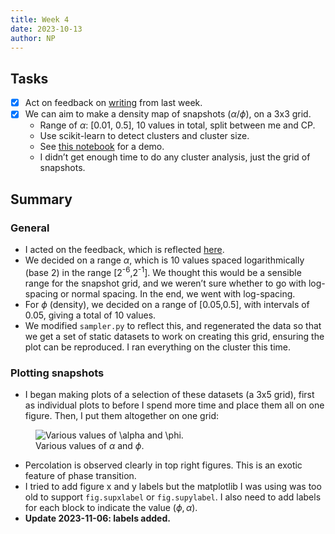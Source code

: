 ```yaml
---
title: Week 4
date: 2023-10-13
author: NP
---
```


## Tasks

- [x] Act on feedback on [writing](../writings/motivation.qmd) from last week.
- [x] We can aim to make a density map of snapshots ($\alpha / \phi$), on a 3x3 grid.
  - Range of $\alpha$: \[0.01, 0.5\], 10 values in total, split between me
    and CP.
  - Use scikit-learn to detect clusters and cluster size.
  - See [this notebook](../shared/ftnotes/label.ipynb) for a demo.
  - I didn't get enough time to do any cluster analysis, just the grid of snapshots.

## Summary

### General

- I acted on the feedback, which is reflected [here](../writings/motivation.qmd).
- We decided on a range $\alpha$, which is 10 values spaced logarithmically
  (base 2) in the range \[2^-6^,2^-1^\]. We thought this would be a sensible
  range for the snapshot grid, and we weren't sure whether to go with
  log-spacing or normal spacing. In the end, we went with log-spacing.
- For $\phi$ (density), we decided on a range of \[0.05,0.5\], with intervals of 0.05,
  giving a total of 10 values.
- We modified `sampler.py` to reflect this, and regenerated the data so that we
  get a set of static datasets to work on creating this grid, ensuring the plot
  can be reproduced. I ran everything on the cluster this time.

### Plotting snapshots

- I began making plots of a selection of these datasets (a 3x5 grid), first as
  individual plots to before I spend more time and place them all on one figure.
  Then, I put them altogether on one grid:

![Various values of $\alpha$ and $\phi$.](../assets/grid.png)

- Percolation is observed clearly in top right figures. This is an exotic
  feature of phase transition.
- I tried to add figure x and y labels but the matplotlib I was using was too old
  to support `fig.supxlabel` or `fig.supylabel`. I also need to add labels for each
  block to indicate the value $(\phi, \alpha)$.
- **Update 2023-11-06: labels added.**
